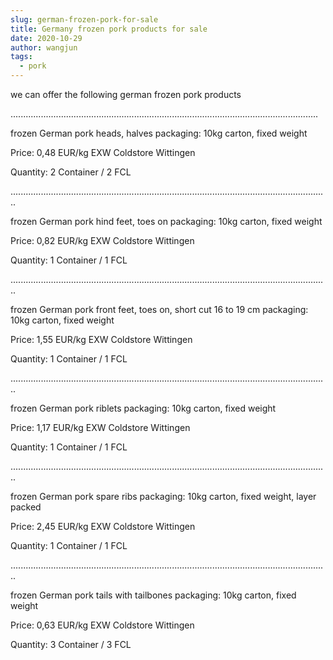 ```yaml
---
slug: german-frozen-pork-for-sale
title: Germany frozen pork products for sale
date: 2020-10-29
author: wangjun
tags:
  - pork
---
```

we can offer the following german frozen pork products

..........................................................................................................................

frozen German pork heads, halves
packaging: 10kg carton, fixed weight 

Price: 0,48 EUR/kg EXW Coldstore Wittingen

Quantity: 2 Container / 2 FCL

..............................................................................................................................

frozen German pork hind feet, toes on
packaging: 10kg carton, fixed weight

Price: 0,82 EUR/kg EXW Coldstore Wittingen

Quantity: 1 Container / 1 FCL

..............................................................................................................................

frozen German pork front feet, toes on,
short cut 16 to 19 cm
packaging: 10kg carton, fixed weight

 Price: 1,55 EUR/kg EXW Coldstore Wittingen

 Quantity: 1 Container / 1 FCL

..............................................................................................................................

frozen German pork riblets
packaging: 10kg carton, fixed weight

Price: 1,17 EUR/kg EXW Coldstore Wittingen

 Quantity: 1 Container / 1 FCL

..............................................................................................................................

frozen German pork spare ribs
packaging: 10kg carton, fixed weight, layer packed

Price: 2,45 EUR/kg EXW Coldstore Wittingen

Quantity: 1 Container / 1 FCL

..............................................................................................................................

frozen German pork tails with tailbones
packaging: 10kg carton, fixed weight

Price: 0,63 EUR/kg EXW Coldstore Wittingen

Quantity: 3 Container / 3 FCL